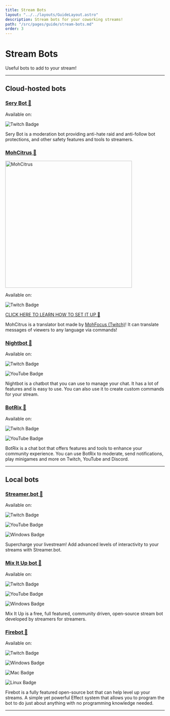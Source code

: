 ```yaml
---
title: Stream Bots
layout: "../../layouts/GuideLayout.astro"
description: Stream bots for your coworking streams!
path: "/src/pages/guide/stream-bots.md"
order: 3
---
```


# Stream Bots

Useful bots to add to your stream! 

---

## Cloud-hosted bots

### [Sery Bot 🔗](https://serycodes.carrd.co/)

<div class="flex flex-row gap-2">

Available on:

![Twitch Badge](https://img.shields.io/badge/Twitch-9146FF?logo=twitch&logoColor=fff&style=for-the-badge)


</div>

Sery Bot is a moderation bot providing anti-hate raid and anti-follow bot protections, and other safety features and tools to streamers.

### [MohCitrus 🔗](https://www.twitch.tv/MohCitrus/about)

<Image src={Demo} alt="MohCitrus" width="400" loading="lazy" />

<div class="flex flex-row gap-2">

Available on:

![Twitch Badge](https://img.shields.io/badge/Twitch-9146FF?logo=twitch&logoColor=fff&style=for-the-badge)
</div>

[CLICK HERE TO LEARN HOW TO SET IT UP 🔗](/tutorials/translation-bot)

MohCitrus is a translator bot made by [MohFocus (Twitch)](https://twitch.tv/MohFocus)! It can translate messages of viewers to any language via commands! 

### [Nightbot 🔗](https://nightbot.tv/)

<div class="flex flex-row gap-2">

Available on:

![Twitch Badge](https://img.shields.io/badge/Twitch-9146FF?logo=twitch&logoColor=fff&style=for-the-badge)

![YouTube Badge](https://img.shields.io/badge/YouTube-F00?logo=youtube&logoColor=fff&style=for-the-badge)
</div>

Nightbot is a chatbot that you can use to manage your chat. It has a lot of features and is easy to use. You can also use it to create custom commands for your stream.

### [BotRix 🔗](https://botrix.live/)

<div class="flex flex-row gap-2">

Available on:

![Twitch Badge](https://img.shields.io/badge/Twitch-9146FF?logo=twitch&logoColor=fff&style=for-the-badge)

![YouTube Badge](https://img.shields.io/badge/YouTube-F00?logo=youtube&logoColor=fff&style=for-the-badge)
</div>

BotRix is a chat bot that offers features and tools to enhance your community experience. You can use BotRix to moderate, send notifications, play minigames and more on Twitch, YouTube and Discord.

---

## Local bots

### [Streamer.bot 🔗](https://streamer.bot/)

<div class="flex flex-row gap-2">

Available on:

![Twitch Badge](https://img.shields.io/badge/Twitch-9146FF?logo=twitch&logoColor=fff&style=for-the-badge)

![YouTube Badge](https://img.shields.io/badge/YouTube-F00?logo=youtube&logoColor=fff&style=for-the-badge)

![Windows Badge](https://img.shields.io/badge/Windows-0078D4?logo=windows&logoColor=fff&style=for-the-badge)
</div>

Supercharge your livestream! Add advanced levels of interactivity to your streams with Streamer.bot.

### [Mix It Up bot 🔗](https://mixitupapp.com/)

<div class="flex flex-row gap-2">

Available on:

![Twitch Badge](https://img.shields.io/badge/Twitch-9146FF?logo=twitch&logoColor=fff&style=for-the-badge)

![YouTube Badge](https://img.shields.io/badge/YouTube-F00?logo=youtube&logoColor=fff&style=for-the-badge)

![Windows Badge](https://img.shields.io/badge/Windows-0078D4?logo=windows&logoColor=fff&style=for-the-badge)
</div>

Mix It Up is a free, full featured, community driven, open-source stream bot developed by streamers for streamers.

### [Firebot 🔗](https://firebot.app/)

<div class="flex flex-row gap-2">

Available on:

![Twitch Badge](https://img.shields.io/badge/Twitch-9146FF?logo=twitch&logoColor=fff&style=for-the-badge)

![Windows Badge](https://img.shields.io/badge/Windows-0078D4?logo=windows&logoColor=fff&style=for-the-badge)

![Mac Badge](https://img.shields.io/badge/MAC-0078D4?logo=windows&logoColor=fff&style=for-the-badge)

![Linux Badge](https://img.shields.io/badge/linux-0078D4?logo=windows&logoColor=fff&style=for-the-badge)
</div>

Firebot is a fully featured open-source bot that can help level up your streams. A simple yet powerful Effect system that allows you to program the bot to do just about anything with no programming knowledge needed.

---
